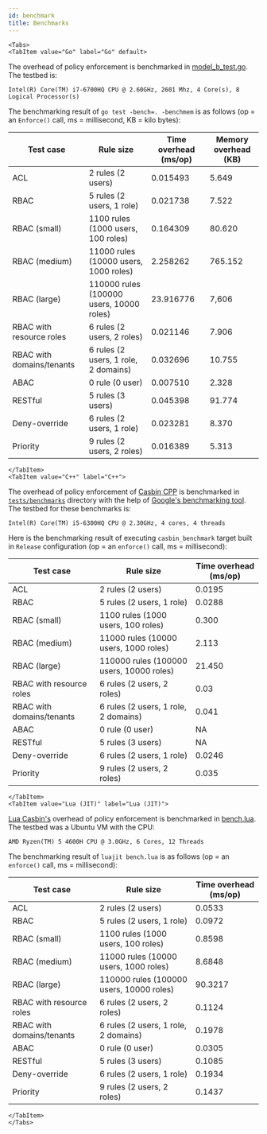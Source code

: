 ```yaml
---
id: benchmark
title: Benchmarks
---
```



```mdx-code-block
<Tabs>
<TabItem value="Go" label="Go" default>
```

The overhead of policy enforcement is benchmarked in [model_b_test.go](https://github.com/casbin/casbin/blob/master/model_b_test.go). The testbed is:

```
Intel(R) Core(TM) i7-6700HQ CPU @ 2.60GHz, 2601 Mhz, 4 Core(s), 8 Logical Processor(s)
```

The benchmarking result of ``go test -bench=. -benchmem`` is as follows (op = an ``Enforce()`` call, ms = millisecond, KB = kilo bytes):

Test case | Rule size | Time overhead (ms/op) | Memory overhead (KB)
----|------|------|----
ACL | 2 rules (2 users) | 0.015493 | 5.649
RBAC | 5 rules (2 users, 1 role) | 0.021738 | 7.522
RBAC (small) | 1100 rules (1000 users, 100 roles) | 0.164309 | 80.620
RBAC (medium) | 11000 rules (10000 users, 1000 roles) | 2.258262 | 765.152
RBAC (large) | 110000 rules (100000 users, 10000 roles) | 23.916776 | 7,606
RBAC with resource roles | 6 rules (2 users, 2 roles) | 0.021146 | 7.906
RBAC with domains/tenants | 6 rules (2 users, 1 role, 2 domains) | 0.032696 | 10.755
ABAC | 0 rule (0 user) | 0.007510 | 2.328
RESTful | 5 rules (3 users) | 0.045398 | 91.774
Deny-override | 6 rules (2 users, 1 role) | 0.023281 | 8.370
Priority | 9 rules (2 users, 2 roles) | 0.016389 | 5.313

```mdx-code-block
</TabItem>
<TabItem value="C++" label="C++">
```

The overhead of policy enforcement of [Casbin CPP](https://github.com/casbin/casbin-cpp) is benchmarked in 
[`tests/benchmarks`](https://github.com/casbin/casbin-cpp/tree/master/tests/benchmarks) directory with the help of 
[Google's benchmarking tool](https://github.com/google/benchmark). The testbed for these benchmarks is:

```
Intel(R) Core(TM) i5-6300HQ CPU @ 2.30GHz, 4 cores, 4 threads
```

Here is the benchmarking result of executing `casbin_benchmark` target built in `Release` configuration (op = an `enforce()` call, ms = millisecond):

Test case | Rule size | Time overhead (ms/op)
----|------|------
ACL | 2 rules (2 users) | 0.0195
RBAC | 5 rules (2 users, 1 role) | 0.0288
RBAC (small) | 1100 rules (1000 users, 100 roles) | 0.300
RBAC (medium) | 11000 rules (10000 users, 1000 roles) | 2.113
RBAC (large) | 110000 rules (100000 users, 10000 roles) | 21.450
RBAC with resource roles | 6 rules (2 users, 2 roles) | 0.03
RBAC with domains/tenants | 6 rules (2 users, 1 role, 2 domains) | 0.041
ABAC | 0 rule (0 user) | NA
RESTful | 5 rules (3 users) | NA
Deny-override | 6 rules (2 users, 1 role) | 0.0246
Priority | 9 rules (2 users, 2 roles) | 0.035

```mdx-code-block
</TabItem>
<TabItem value="Lua (JIT)" label="Lua (JIT)">
```

[Lua Casbin's](https://github.com/casbin/lua-casbin) overhead of policy enforcement is benchmarked in [bench.lua](https://github.com/casbin/lua-casbin/blob/master/bench.lua). The testbed was a Ubuntu VM with the CPU:

```
AMD Ryzen(TM) 5 4600H CPU @ 3.0GHz, 6 Cores, 12 Threads
```

The benchmarking result of ``luajit bench.lua`` is as follows (op = an ``enforce()`` call, ms = millisecond):

Test case | Rule size | Time overhead (ms/op)
----|------|------
ACL | 2 rules (2 users) | 0.0533
RBAC | 5 rules (2 users, 1 role) | 0.0972
RBAC (small) | 1100 rules (1000 users, 100 roles) | 0.8598
RBAC (medium) | 11000 rules (10000 users, 1000 roles) | 8.6848
RBAC (large) | 110000 rules (100000 users, 10000 roles) | 90.3217
RBAC with resource roles | 6 rules (2 users, 2 roles) | 0.1124
RBAC with domains/tenants | 6 rules (2 users, 1 role, 2 domains) | 0.1978
ABAC | 0 rule (0 user) | 0.0305
RESTful | 5 rules (3 users) | 0.1085
Deny-override | 6 rules (2 users, 1 role) | 0.1934
Priority | 9 rules (2 users, 2 roles) | 0.1437

```mdx-code-block
</TabItem>
</Tabs>
```
